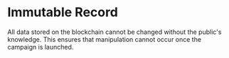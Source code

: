# Immutable Record
All data stored on the blockchain cannot be changed without the public's knowledge. This ensures that manipulation cannot occur once the campaign is launched.